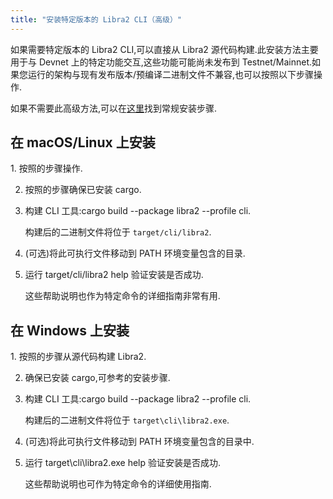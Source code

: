 ```yaml
---
title: "安装特定版本的 Libra2 CLI（高级）"
---
```



如果需要特定版本的 Libra2 CLI,可以直接从 Libra2 源代码构建.此安装方法主要用于与 Devnet 上的特定功能交互,这些功能可能尚未发布到 Testnet/Mainnet.如果您运行的架构与现有发布版本/预编译二进制文件不兼容,也可以按照以下步骤操作.

如果不需要此高级方法,可以在[这里](/zh/build/cli)找到常规安装步骤.

## 在 macOS/Linux 上安装

<Steps>
  1. 按照的步骤操作.

  2. 按照的步骤确保已安装 cargo.

  3. 构建 CLI 工具:cargo build --package libra2 --profile cli.

     构建后的二进制文件将位于 `target/cli/libra2`.

  4. (可选)将此可执行文件移动到 PATH 环境变量包含的目录.

  5. 运行 target/cli/libra2 help 验证安装是否成功.

     这些帮助说明也作为特定命令的详细指南非常有用.
</Steps>

## 在 Windows 上安装

<Steps>
  1. 按照的步骤从源代码构建 Libra2.

  2. 确保已安装 cargo,可参考的安装步骤.

  3. 构建 CLI 工具:cargo build --package libra2 --profile cli.

     构建后的二进制文件将位于 `target\cli\libra2.exe`.

  4. (可选)将此可执行文件移动到 PATH 环境变量包含的目录中.

  5. 运行 target\cli\libra2.exe help 验证安装是否成功.

     这些帮助说明也可作为特定命令的详细使用指南.
</Steps>
